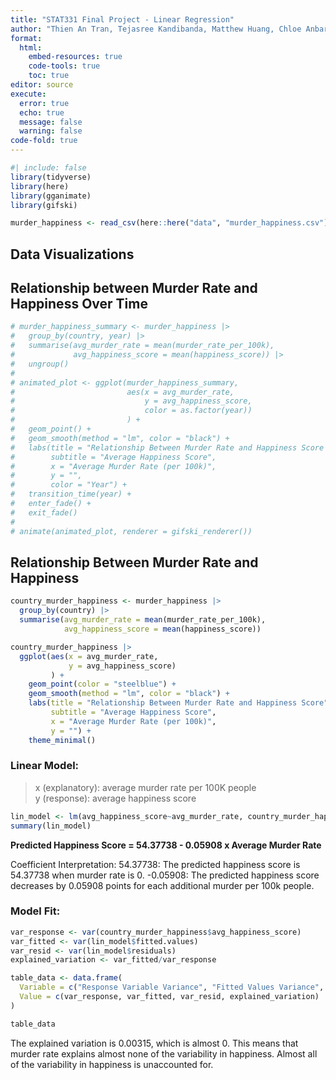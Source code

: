 ```yaml
---
title: "STAT331 Final Project - Linear Regression"
author: "Thien An Tran, Tejasree Kandibanda, Matthew Huang, Chloe Anbarcioglu"
format: 
  html:
    embed-resources: true
    code-tools: true
    toc: true
editor: source
execute: 
  error: true
  echo: true
  message: false
  warning: false
code-fold: true
---
```


```r
#| include: false
library(tidyverse)
library(here)
library(gganimate)
library(gifski)

murder_happiness <- read_csv(here::here("data", "murder_happiness.csv"))
```

## Data Visualizations

## Relationship between Murder Rate and Happiness Over Time

```r
# murder_happiness_summary <- murder_happiness |>
#   group_by(country, year) |>
#   summarise(avg_murder_rate = mean(murder_rate_per_100k),
#             avg_happiness_score = mean(happiness_score)) |>
#   ungroup() 
# 
# animated_plot <- ggplot(murder_happiness_summary,
#                         aes(x = avg_murder_rate,
#                             y = avg_happiness_score,
#                             color = as.factor(year))
#                         ) +
#   geom_point() +
#   geom_smooth(method = "lm", color = "black") +
#   labs(title = "Relationship Between Murder Rate and Happiness Score (2005-2019)",
#        subtitle = "Average Happiness Score",
#        x = "Average Murder Rate (per 100k)",
#        y = "",
#        color = "Year") +
#   transition_time(year) +
#   enter_fade() +
#   exit_fade()
# 
# animate(animated_plot, renderer = gifski_renderer())
```

## Relationship Between Murder Rate and Happiness

```r
country_murder_happiness <- murder_happiness |>
  group_by(country) |>
  summarise(avg_murder_rate = mean(murder_rate_per_100k),
            avg_happiness_score = mean(happiness_score))

country_murder_happiness |>
  ggplot(aes(x = avg_murder_rate, 
             y = avg_happiness_score)
         ) +
    geom_point(color = "steelblue") +
    geom_smooth(method = "lm", color = "black") +
    labs(title = "Relationship Between Murder Rate and Happiness Score",
         subtitle = "Average Happiness Score",
         x = "Average Murder Rate (per 100k)", 
         y = "") +
    theme_minimal()
```


### Linear Model:

> x (explanatory): average murder rate per 100K people\
> y (response): average happiness score

```r
lin_model <- lm(avg_happiness_score~avg_murder_rate, country_murder_happiness)
summary(lin_model)
```

**Predicted Happiness Score = 54.37738 - 0.05908 x Average Murder Rate**

Coefficient Interpretation:
54.37738: The predicted happiness score is 54.37738 when murder rate is 0.
-0.05908: The predicted happiness score decreases by 0.05908 points for each additional murder per 100k people.

### Model Fit:

```r

var_response <- var(country_murder_happiness$avg_happiness_score)
var_fitted <- var(lin_model$fitted.values)
var_resid <- var(lin_model$residuals)
explained_variation <- var_fitted/var_response

table_data <- data.frame(
  Variable = c("Response Variable Variance", "Fitted Values Variance", "Residuals Variance", "Explained Variation"),
  Value = c(var_response, var_fitted, var_resid, explained_variation)
)

table_data
```

The explained variation is 0.00315, which is almost 0. This means that murder rate explains almost none of the variability in happiness. Almost all of the variability in happiness is unaccounted for.
